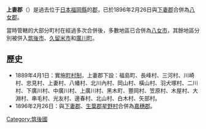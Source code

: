 {{日本郡 (廢除)
| 郡 = 上妻郡
| 日文原名 = 上妻郡
| 平假名 = こうづまぐん
| 羅馬字拼音 = Kōzuma-gun
| 地圖 = 
| 廢除時間 = 1896年2月26日
| 廢除理由 = 合併
| 廢除時處置 =  '''上妻郡'''、[[下妻郡|下妻郡]] → [[八女郡|八女郡]]
| 現在郡 = 八女郡
| 都道府縣 = 福岡縣
| 編號 = 
| 町 = 2
| 村 = 24
| 經度 = 
| 緯度 = 
| 註記 = 
|}}
'''上妻郡'''（{{jpn|j=上妻郡|hg=こうづまぐん|rm=Kōzuma gun|f=y}}）是過去位于[[日本|日本]][[福岡縣|福岡縣]]的[[郡|郡]]，已於1896年2月26日與[[下妻郡|下妻郡]]合併為[[八女郡|八女郡]]。

當時管轄的大部分町村在經過多次合併後，多數地區已合併為[[八女市|八女市]]，其餘地區分別被併入[[筑後市|筑後市]]、[[久留米市|久留米市]]和[[廣川町_(福岡縣)|廣川町]]。

==歷史==
* 1889年4月1日：實施[[町村制|町村制]]，上妻郡下設：福島町、長峰村、三河村、川崎村、忠見村、上妻村、八幡村、北川內村、岡山村、橫山村、羽犬塚村、二川村、下廣川村、中廣川村、上廣川村、黑木町、豐岡村、笠原村、木屋村、大淵村、串毛村、光友村、邊春村、北山村、白木村、矢部村。
* 1896年2月26日：與[[下妻郡|下妻郡]]、[[生葉郡|生葉郡]][[星野村|星野村]]合併為[[嘉穗郡|嘉穗郡]]。

{{筑紫二國的郡}}

[[Category:筑後國|Category:筑後國]]